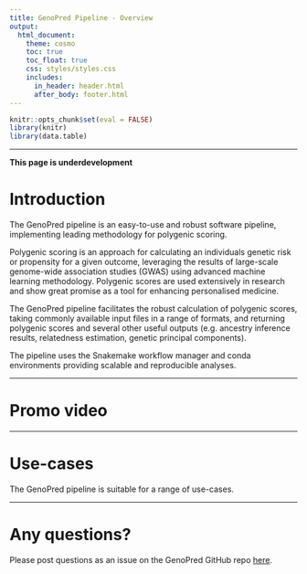 ```yaml
---
title: GenoPred Pipeline - Overview
output: 
  html_document:
    theme: cosmo
    toc: true
    toc_float: true
    css: styles/styles.css
    includes:
      in_header: header.html
      after_body: footer.html
---
```


```r
knitr::opts_chunk$set(eval = FALSE)
library(knitr)
library(data.table)
```

***

**This page is underdevelopment**

# Introduction

The GenoPred pipeline is an easy-to-use and robust software pipeline, implementing leading methodology for polygenic scoring. 

Polygenic scoring is an approach for calculating an individuals genetic risk or propensity for a given outcome, leveraging the results of large-scale genome-wide association studies (GWAS) using advanced machine learning methodology. Polygenic scores are used extensively in research and show great promise as a tool for enhancing personalised medicine. 

The GenoPred pipeline facilitates the robust calculation of polygenic scores, taking commonly available input files in a range of formats, and returning polygenic scores and several other useful outputs (e.g. ancestry inference results, relatedness estimation, genetic principal components).

The pipeline uses the Snakemake workflow manager and conda environments providing scalable and reproducible analyses.

***

# Promo video

***

# Use-cases

The GenoPred pipeline is suitable for a range of use-cases.

***

# Any questions?

Please post questions as an issue on the GenoPred GitHub repo [here](https://github.com/opain/GenoPred/issues).

